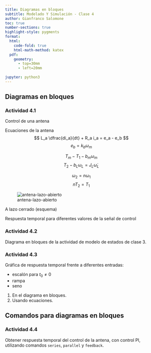 ```yaml
---
title: Diagramas en bloques
subtitle: Modelado Y Simulación - Clase 4
author: Gianfranco Salomone
toc: true
number-sections: true
highlight-style: pygments
format: 
  html: 
    code-fold: true
    html-math-method: katex
  pdf: 
    geometry: 
      - top=30mm
      - left=20mm
    
jupyter: python3
---
```



## Diagramas en bloques

### Actividad 4.1
Control de una antena

Ecuaciones de la antena
$$ L_a \dfrac{di_a}{dt} + R_a i_a = e_a - e_b $$
$$ e_b = k_b \omega_m $$

$$ T_m - T_1 - b_m \omega_m $$
$$ T_2 - b_L \omega_L = J_L \dot{\omega}_L $$

$$ \omega_2 = n \omega_1 $$
$$ n T_2 = T_1 $$

![antena-lazo-abierto](modelado_motordc_diag_bl.svg)


A lazo cerrado
(esquema)

Respuesta temporal para diferentes valores de la señal de control

### Actividad 4.2
Diagrama en bloques de la actividad de modelo de estados de clase 3.

### Actividad 4.3
Gráfica de respuesta temporal frente a diferentes entradas:

* escalón para $t_0\neq0$
* rampa
* seno

1. En el diagrama en bloques.
2. Usando ecuaciones.

## Comandos para diagramas en bloques
### Actividad 4.4
Obtener respuesta temporal del control de la antena, con control PI, utilizando comandos `series`, `parallel` y `feedback`.

